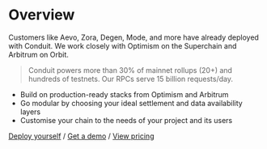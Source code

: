 # Overview

Customers like Aevo, Zora, Degen, Mode, and more have already deployed with Conduit. We work closely with Optimism on the Superchain and Arbitrum on Orbit.

> Conduit powers more than 30% of mainnet rollups (20+) and hundreds of testnets. Our RPCs serve 15 billion requests/day.

- Build on production-ready stacks from Optimism and Arbitrum
- Go modular by choosing your ideal settlement and data availability layers
- Customise your chain to the needs of your project and its users

[Deploy yourself](https://app.conduit.xyz/deploy) / [Get a demo](https://conduitxyz.typeform.com/to/v0WGo3cz) / [View pricing](https://conduit.xyz/#pricing)
